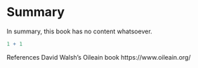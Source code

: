 # Summary

In summary, this book has no content whatsoever.

```r
1 + 1
```

References
David Walsh's Oileain book 
https://www.oileain.org/